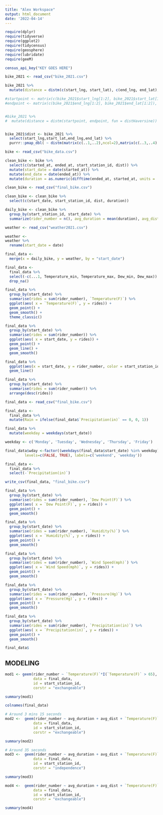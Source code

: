 ```yaml
---
title: "Alex Workspace"
output: html_document
date: '2022-04-14'
---
```


```r
require(dplyr)
require(tidyverse)
require(ggplot2)
require(tidycensus)
require(geosphere)
require(lubridate)
require(geeM)

census_api_key("KEY GOES HERE")
```


```r
bike_2021 <- read_csv("bike_2021.csv")
```


```r
bike_2021 %>% 
  mutate(distance = distm(c(start_lng, start_lat), c(end_lng, end_lat), fun = distHaversine))
```


```r
#startpoint <- matrix(c(bike_2021$start_lng[1:2], bike_2021$start_lat[1:2]), ncol = 2)
#endpoint <- matrix(c(bike_2021$end_lng[1:2], bike_2021$end_lat[1:2]), ncol = 2)


#bike_2021 %>% 
#  mutate(distance = distm(startpoint, endpoint, fun = distHaversine))


bike_2021$dist <- bike_2021 %>% 
  select(start_lng,start_lat,end_lng,end_lat) %>%
  purrr::pmap_dbl( ~ distm(matrix(c(..1,..2),ncol=2),matrix(c(..3,..4),ncol=2)))
```

```r
bike <- read_csv("bike_data.csv")
```

```r
clean_bike <- bike %>% 
  select(c(started_at, ended_at, start_station_id, dist)) %>%
  mutate(start_date = date(started_at)) %>%
  mutate(end_date = date(ended_at)) %>% 
  mutate(duration = as.numeric(difftime(ended_at, started_at, units = 'mins')))
```

```r
clean_bike <- read_csv("final_bike.csv")
```


```r
clean_bike <- clean_bike %>% 
  select(c(start_date, start_station_id, dist, duration)) 
```

```r
daily_bike <- clean_bike %>% 
  group_by(start_station_id, start_date) %>% 
  summarize(rider_number = n(), avg_duration = mean(duration), avg_dist = mean(dist))
```

```r
weather <- read_csv("weather2021.csv") 
```
```r
weather <- 
weather %>%  
  rename(start_date = date)
```




```r
final_data <- 
  merge(x = daily_bike, y = weather, by = "start_date")

final_data <- 
  final_data %>% 
  select(-c(...1, Temperature_min, Temperature_max, Dew_min, Dew_max)) %>% 
  drop_na()
```
```r
final_data %>% 
  group_by(start_date) %>% 
  summarise(rides = sum(rider_number), `Temperature(F)`) %>% 
  ggplot(aes( x = `Temperature(F)`, y = rides)) + 
  geom_point() + 
  geom_smooth() + 
  theme_classic()
```

```r
final_data %>% 
  group_by(start_date) %>% 
  summarise(rides = sum(rider_number)) %>% 
  ggplot(aes( x = start_date, y = rides)) + 
  geom_point() + 
  geom_line() +
  geom_smooth()
```
```r
final_data %>% 
  ggplot(aes(x = start_date, y = rider_number, color = start_station_id)) + 
  geom_line()
```

```r
final_data %>% 
  group_by(start_date) %>% 
  summarise(rides = sum(rider_number)) %>% 
  arrange(desc(rides))
```




```r
final_data <- read_csv("final_bike.csv")
```

```r
final_data <-
  final_data %>% 
  mutate(Rain = ifelse(final_data$`Precipitation(in)` == 0, 0, 1))
```
```r
final_data %>% 
  mutate(weekday = weekdays(start_date))
```


```r
weekday <- c('Monday', 'Tuesday', 'Wednesday', 'Thursday', 'Friday')

final_data$wday <-factor((weekdays(final_data$start_date) %in% weekday), 
         levels=c(FALSE, TRUE), labels=c('weekend', 'weekday'))
```


```r
final_data <- 
  final_data %>% 
  select(-`Precipitation(in)`)
```

```r
write_csv(final_data, "final_bike.csv")
```

```r
final_data %>% 
  group_by(start_date) %>% 
  summarise(rides = sum(rider_number), `Dew Point(F)`) %>% 
  ggplot(aes( x = `Dew Point(F)`, y = rides)) + 
  geom_point() + 
  geom_smooth()
```

```r
final_data %>% 
  group_by(start_date) %>% 
  summarise(rides = sum(rider_number), `Humidity(%)`) %>% 
  ggplot(aes( x = `Humidity(%)`, y = rides)) + 
  geom_point() + 
  geom_smooth()
```

```r
final_data %>% 
  group_by(start_date) %>% 
  summarise(rides = sum(rider_number), `Wind Speed(mph)`) %>% 
  ggplot(aes( x = `Wind Speed(mph)`, y = rides)) + 
  geom_point() + 
  geom_smooth()
```
```r
final_data %>% 
  group_by(start_date) %>% 
  summarise(rides = sum(rider_number), `Pressure(Hg)`) %>% 
  ggplot(aes( x = `Pressure(Hg)`, y = rides)) + 
  geom_point() + 
  geom_smooth()
```
```r
final_data %>% 
  group_by(start_date) %>% 
  summarise(rides = sum(rider_number), `Precipitation(in)`) %>% 
  ggplot(aes( x = `Precipitation(in)`, y = rides)) + 
  geom_point() + 
  geom_smooth()
```

```r
final_data$
```


## MODELING

```r
mod1 <- geem(rider_number ~ `Temperature(F)`*I(`Temperature(F)` > 65), 
             data = final_data, 
             id = start_station_id, 
             corstr = "exchangeable")

summary(mod1)
```


```r
colnames(final_data)
```

```r
# Around 3 mins 15 seconds
mod2 <-  geem(rider_number ~ avg_duration + avg_dist + `Temperature(F)` + `Dew Point(F)` + `Humidity(%)` + `Wind Speed(mph)` + `Pressure(Hg)` + `Precipitation(in)`,
             data = final_data, 
             id = start_station_id, 
             corstr = "exchangeable")

summary(mod2)
```

```r
# Around 35 seconds
mod3 <-  geem(rider_number ~ avg_duration + avg_dist + `Temperature(F)`*I(`Temperature(F)` > 65) + `Dew Point(F)` + `Humidity(%)` + `Wind Speed(mph)` + `Pressure(Hg)` + `Precipitation(in)`,
             data = final_data, 
             id = start_station_id, 
             corstr = "independence")

summary(mod3)
```

```r
mod4 <-  geem(rider_number ~ avg_duration + avg_dist + `Temperature(F)`*I(`Temperature(F)` > 65) + `Dew Point(F)` + `Humidity(%)` + `Wind Speed(mph)` + `Pressure(Hg)` + `Precipitation(in)`,
             data = final_data, 
             id = start_station_id, 
             corstr = "exchangeable")

summary(mod4)
```


